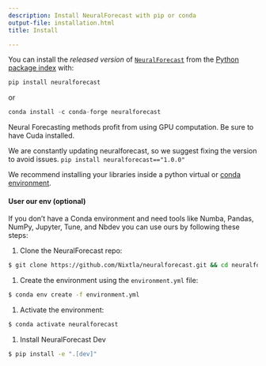 ```yaml
---
description: Install NeuralForecast with pip or conda
output-file: installation.html
title: Install

---
```


You can install the *released version* of
[`NeuralForecast`](https://Nixtla.github.io/neuralforecast/core.html#neuralforecast)
from the [Python package index](https://pypi.org) with:

```python
pip install neuralforecast
```

or

```python
conda install -c conda-forge neuralforecast
```

<Tip>

Neural Forecasting methods profit from using GPU computation. Be sure to
have Cuda installed.

</Tip>

<Warning>

We are constantly updating neuralforecast, so we suggest fixing the
version to avoid issues. `pip install neuralforecast=="1.0.0"`

</Warning>

<Tip>

We recommend installing your libraries inside a python virtual or [conda
environment](https://docs.conda.io/projects/conda/en/latest/user-guide/install/macos.html).

</Tip>

#### User our env (optional)

If you don’t have a Conda environment and need tools like Numba, Pandas,
NumPy, Jupyter, Tune, and Nbdev you can use ours by following these
steps:

1.  Clone the NeuralForecast repo:

```bash
$ git clone https://github.com/Nixtla/neuralforecast.git && cd neuralforecast
```

1.  Create the environment using the `environment.yml` file:

```bash
$ conda env create -f environment.yml
```

1.  Activate the environment:

```bash
$ conda activate neuralforecast
```

1.  Install NeuralForecast Dev

```bash
$ pip install -e ".[dev]"
```

